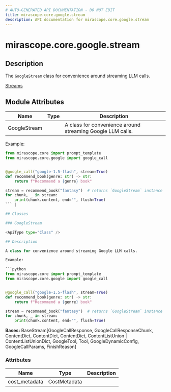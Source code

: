 ```yaml
---
# AUTO-GENERATED API DOCUMENTATION - DO NOT EDIT
title: mirascope.core.google.stream
description: API documentation for mirascope.core.google.stream
---
```


# mirascope.core.google.stream

<ApiType type="Module" />

## Description

The `GoogleStream` class for convenience around streaming LLM calls.

<Info title="Usage">

[Streams](/docs/mirascope/learn/streams)

</Info>

## Module Attributes

| Name | Type | Description |
| ---- | ---- | ----------- |
| GoogleStream |  | A class for convenience around streaming Google LLM calls.

Example:

```python
from mirascope.core import prompt_template
from mirascope.core.google import google_call


@google_call("google-1.5-flash", stream=True)
def recommend_book(genre: str) -> str:
    return f"Recommend a {genre} book"

stream = recommend_book("fantasy")  # returns `GoogleStream` instance
for chunk, _ in stream:
    print(chunk.content, end="", flush=True)
``` |

## Classes

### GoogleStream

<ApiType type="Class" />

## Description

A class for convenience around streaming Google LLM calls.

Example:

```python
from mirascope.core import prompt_template
from mirascope.core.google import google_call


@google_call("google-1.5-flash", stream=True)
def recommend_book(genre: str) -> str:
    return f"Recommend a {genre} book"

stream = recommend_book("fantasy")  # returns `GoogleStream` instance
for chunk, _ in stream:
    print(chunk.content, end="", flush=True)
```

**Bases:** BaseStream[GoogleCallResponse, GoogleCallResponseChunk, ContentDict, ContentDict, ContentDict, ContentListUnion | ContentListUnionDict, GoogleTool, Tool, GoogleDynamicConfig, GoogleCallParams, FinishReason]

### Attributes

| Name | Type | Description |
| ---- | ---- | ----------- |
| cost_metadata | CostMetadata |  |




